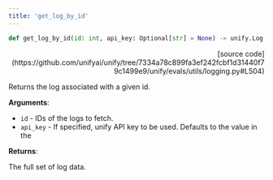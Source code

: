 ```yaml
---
title: 'get_log_by_id'
---
```


```python
def get_log_by_id(id: int, api_key: Optional[str] = None) -> unify.Log:
```

<p align="right">[source code](https://github.com/unifyai/unify/tree/7334a78c899fa3ef242fcbf1d31440f79c1499e9/unify/evals/utils/logging.py#L504)</p>

Returns the log associated with a given id.

**Arguments**:

- `id` - IDs of the logs to fetch.
- `api_key` - If specified, unify API key to be used. Defaults to the value in the



**Returns**:

The full set of log data.
